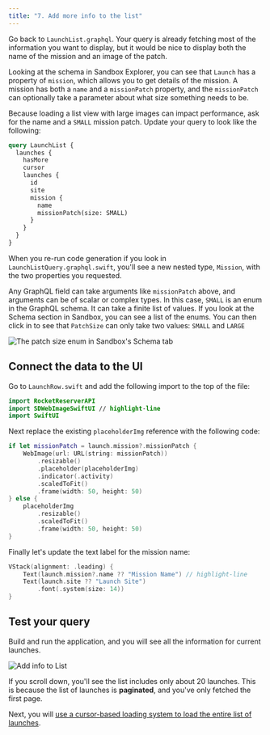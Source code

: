 ```yaml
---
title: "7. Add more info to the list"
---
```


Go back to `LaunchList.graphql`. Your query is already fetching most of the information you want to display, but it would be nice to display both the name of the mission and an image of the patch. 

Looking at the schema in Sandbox Explorer, you can see that `Launch` has a property of `mission`, which allows you to get details of the mission. A mission has both a `name` and a `missionPatch` property, and the `missionPatch` can optionally take a parameter about what size something needs to be.

Because loading a list view with large images can impact performance, ask for the name and a `SMALL` mission patch. Update your query to look like the following:

```graphql title="LaunchList.graphql"
query LaunchList {
  launches {
    hasMore
    cursor
    launches {
      id
      site
      mission {
        name
        missionPatch(size: SMALL)
      }
    }
  }
}
```

When you re-run code generation if you look in `LaunchListQuery.graphql.swift`, you'll see a new nested type, `Mission`, with the two properties you requested.

Any GraphQL field can take arguments like `missionPatch` above, and arguments can be of scalar or complex types. In this case, `SMALL` is an enum in the GraphQL schema. It can take a finite list of values. If you look at the Schema section in Sandbox, you can see a list of the enums. You can then click in to see that `PatchSize` can only take two values: `SMALL` and `LARGE`

<img src="images/sandbox_patch_size_docs.png" alt="The patch size enum in Sandbox's Schema tab" class="screenshot"/>

## Connect the data to the UI

Go to `LaunchRow.swift` and add the following import to the top of the file:

```swift title="LaunchRow.swift"
import RocketReserverAPI
import SDWebImageSwiftUI // highlight-line
import SwiftUI
```

Next replace the existing `placeholderImg` reference with the following code:

```swift title="LaunchRow.swift"
if let missionPatch = launch.mission?.missionPatch {
    WebImage(url: URL(string: missionPatch))
        .resizable()
        .placeholder(placeholderImg)
        .indicator(.activity)
        .scaledToFit()
        .frame(width: 50, height: 50)
} else {
    placeholderImg
        .resizable()
        .scaledToFit()
        .frame(width: 50, height: 50)
}
```

Finally let's update the text label for the mission name:

```swift title="LaunchRow.swift"
VStack(alignment: .leading) {
    Text(launch.mission?.name ?? "Mission Name") // highlight-line
    Text(launch.site ?? "Launch Site")
        .font(.system(size: 14))
}
```

## Test your query

Build and run the application, and you will see all the information for current launches.

<img src="images/add_info_to_list.png" alt="Add info to List" class="screenshot"/>

If you scroll down, you'll see the list includes only about 20 launches. This is because the list of launches is **paginated**, and you've only fetched the first page.

Next, you will [use a cursor-based loading system to load the entire list of launches](tutorial-paginate-results).